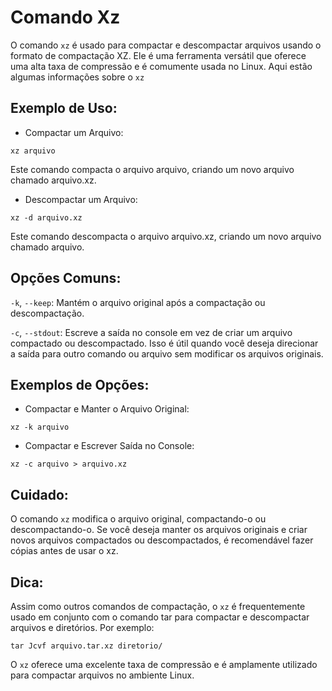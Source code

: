 # Comando Xz


O comando `xz` é usado para compactar e descompactar arquivos usando o formato de compactação XZ. Ele é uma ferramenta versátil que oferece uma alta taxa de compressão e é comumente usada no Linux. Aqui estão algumas informações sobre o `xz`

## Exemplo de Uso:

- Compactar um Arquivo:

`xz arquivo`

Este comando compacta o arquivo arquivo, criando um novo arquivo chamado arquivo.xz.

- Descompactar um Arquivo:

`xz -d arquivo.xz`

Este comando descompacta o arquivo arquivo.xz, criando um novo arquivo chamado arquivo.

## Opções Comuns:

`-k`, `--keep`: Mantém o arquivo original após a compactação ou descompactação.

`-c`, `--stdout`: Escreve a saída no console em vez de criar um arquivo compactado ou descompactado. Isso é útil quando você deseja direcionar a saída para outro comando ou arquivo sem modificar os arquivos originais.

## Exemplos de Opções:

- Compactar e Manter o Arquivo Original:

`xz -k arquivo`

- Compactar e Escrever Saída no Console:

`xz -c arquivo > arquivo.xz`

## Cuidado:

O comando `xz` modifica o arquivo original, compactando-o ou descompactando-o. Se você deseja manter os arquivos originais e criar novos arquivos compactados ou descompactados, é recomendável fazer cópias antes de usar o xz.

## Dica:

Assim como outros comandos de compactação, o `xz` é frequentemente usado em conjunto com o comando tar para compactar e descompactar arquivos e diretórios. Por exemplo:

`tar Jcvf arquivo.tar.xz diretorio/`

O `xz` oferece uma excelente taxa de compressão e é amplamente utilizado para compactar arquivos no ambiente Linux.